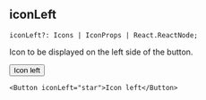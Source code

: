 
## iconLeft

```
iconLeft?: Icons | IconProps | React.ReactNode;
```

Icon to be displayed on the left side of the button.

<Button iconLeft="star">Icon left</Button>

```tsx
<Button iconLeft="star">Icon left</Button>
```
